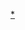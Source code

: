<noinclude>{{noteTA
|1 =zh-tw:皮巴弟;zh-cn:皮博迪;zh-hk:百寶狗;
|2 =zh-tw:潘妮;zh-cn:佩妮;zh-hk:繽妮;
|3 =zh-tw:薛曼;zh-cn:舍曼;zh-hk:細蚊;
|4 =zh-tw:皮巴弟先生與薛曼的時光冒險;zh-cn:天才眼镜狗;zh-hk:百寶狗先生與細蚊：時光機大歷險;
}}
</noinclude>
{{Navbox
|name=Mr. Peabody & Sherman
|title=[[天才眼镜狗|皮巴弟先生與薛曼的時光冒險]]
|listclass = hlist
|bodyclass = hlist
|group1=主角
|list1=
*[[皮巴弟先生 (夢工廠)|皮巴弟先生]]
*[[薛曼 (夢工廠)|薛曼]]
*[[潘妮 (夢工廠)|潘妮]]
|group2=<font color="#009999"><span class="plainlinks">[http://worldpedia.shoutwiki.com/wiki/Mr._Peabody_&_Sherman_(原聲帶) 音樂]</span></font>
|list2=	
*[[Beautiful Boy (Darling Boy)]] 
|group3=電子遊戲
|list3=
*[[Penny's Personality Profile]]
*[[Lost in Time]]
*[[Race Against Time]]
*[[Time Travel Memory Match]]
*[[The WABAC Jigsaw Puzzle]]
*[[Mr. Peabody & Sherman (遊戲)|Mr. Peabody & Sherman]]
|group4=歷史人物
|list4=
*[[瑪麗·安東娃妮特|-{瑪麗皇后}-]]
*[[羅伯斯比爾]]
*[[圖坦卡門]]
*[[達文西]]
*[[蒙娜麗莎]]
*[[阿伽門農]]
|group5=歷史時期
|list5=
*[[法國大革命]]
*[[古埃及]] <small>([[埃及第十八王朝|圖坦卡門王朝]])</small>
*[[文藝復興時期]]
*[[特洛伊戰爭|-{特洛伊戰爭}-]]
|group6=地點
|list6=
*[[法國]]
*[[埃及]]
*[[義大利]][[佛羅倫斯]]
*[[希臘]]
|group7=相關文章
|list7= 
*[[天才眼镜狗|條目]]
*[[wikiquote:zh:Mr. Peabody & Sherman|語錄]]
*[[wikia:dreamworks:User:T Gordon Cheng/中文版本/條目/練習/皮巴弟先生與薛曼的時光冒險劇照|<font color="#009999">劇照</font>]]
*[[wikia:mr-peabody-sherman:User_blog:Joseph_Lu/Mr._Peabody_%26_Sherman_(2014)_International_Release_Dates|<font color="#009999">各國上映時間一覽表</font>]]  
*[[好家在哪裡]]
| below =
* {{Icon|Category}}    [[:Category:皮巴弟先生與薛曼的時光冒險|'''Category''']]
}}<noinclude>[[Category:皮巴弟先生與薛曼的時光冒險|*]]</noinclude>